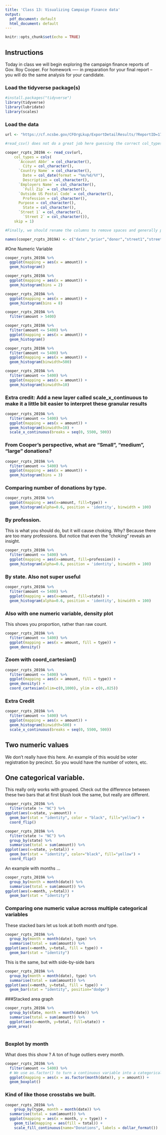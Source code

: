 ```yaml
---
title: 'Class 13: Visualizing Campaign Finance data'
output:
  pdf_document: default
  html_document: default
---
```

```r
knitr::opts_chunk$set(echo = TRUE)
```


## Instructions
Today in class we will begin exploring the campaign finance reports of Gov. Roy Cooper. For homework  —- in preparation for your final report -- you will do the same analysis for your candidate.


### Load the tidyverse package(s)
```r
#install.packages("tidyverse")
library(tidyverse)
library(lubridate)
library(scales)
```


### Load the data 
```r
url <- "https://cf.ncsbe.gov/CFOrgLkup/ExportDetailResults/?ReportID=172102&Type=REC&Title=Cooper%20for%20North%20Carolina%20-%202019%20Year%20End%20Semi-Annual"

#read_csv() does not do a great job here guessing the correct col_types, so we have to define them explicitly.

cooper_rcpts_2019A <- read_csv(url, 
    col_types = cols(
      `Account Abbr` = col_character(), 
        City = col_character(), 
      `Country Name` = col_character(), 
        Date = col_date(format = "%m/%d/%Y"), 
        Description = col_character(), 
      `Employers Name` = col_character(), 
        `Full Zip` = col_character(), 
      `Outside US Postal Code` = col_character(), 
        Profession = col_character(), 
      Purpose = col_character(), 
        State = col_character(), 
      `Street 1` = col_character(), 
        `Street 2` = col_character()),
    skip = 1)

#Finally, we should rename the columns to remove spaces and generally promote brevity.

names(cooper_rcpts_2019A) <- c("date","prior","donor","street1","street2","city","state","zip","country","postal","profession","employer","purpose","type","account","payment_form","description","amount","sum_to_date")
```

#One Numeric Variable
```r
cooper_rcpts_2019A %>%
  ggplot(mapping = aes(x = amount)) +
  geom_histogram()
```

```r
cooper_rcpts_2019A %>%
  ggplot(mapping = aes(x = amount)) +
  geom_histogram(bins = 2)
```



```r
cooper_rcpts_2019A %>%
  ggplot(mapping = aes(x = amount)) +
  geom_histogram(bins = 8)
```



```r
cooper_rcpts_2019A %>%
  filter(amount > 5400)
```

```r
cooper_rcpts_2019A %>%
  filter(amount <= 5400) %>%
  ggplot(mapping = aes(x = amount)) +
  geom_histogram()
```


```r
cooper_rcpts_2019A %>%
  filter(amount <= 5400) %>%
  ggplot(mapping = aes(x = amount)) +
  geom_histogram(binwidth=500)
```

```r
cooper_rcpts_2019A %>%
  filter(amount <= 5400) %>%
  ggplot(mapping = aes(x = amount)) +
  geom_histogram(binwidth=10)
```

### Extra credit: Add a new layer called scale_x_continuous to make it a little bit easier to interpret these granular results

```r
cooper_rcpts_2019A %>%
  filter(amount <= 5400) %>%
  ggplot(mapping = aes(x = amount)) +
  geom_histogram(binwidth=10) +
  scale_x_continuous(breaks = seq(0, 5500, 500))
```

### From Cooper's perspective, what are "Small", "medium", "large" donations?
```r
cooper_rcpts_2019A %>%
  filter(amount <= 5400) %>%
  ggplot(mapping = aes(x = amount)) +
  geom_histogram(bins = 3)
```

### Comparing number of donations by type.
```r
cooper_rcpts_2019A %>%
  ggplot(mapping = aes(x=amount, fill=type)) +
  geom_histogram(alpha=0.6, position = 'identity', binwidth = 100)
```


### By profession.
This is what you should do, but it will cause choking. Why? Because there are too many professions. But notice that even the "choking" reveals an insight.
```r
cooper_rcpts_2019A %>%
  filter(amount <= 5400) %>%
  ggplot(mapping = aes(x=amount, fill=profession)) +
  geom_histogram(alpha=0.6, position = 'identity', binwidth = 100)
```


### By state. Also not super useful
```r
cooper_rcpts_2019A %>%
  filter(amount <= 5400) %>%
  ggplot(mapping = aes(x=amount, fill=state)) +
  geom_histogram(alpha=0.6, position = 'identity', binwidth = 100)
```



### Also with one numeric variable, density plot
This shows you proportion, rather than raw count.
```r
cooper_rcpts_2019A %>%
  filter(amount <= 5400) %>%
  ggplot(mapping = aes(x = amount, fill = type)) +
  geom_density()
```

### Zoom with coord_cartesian()
```r
cooper_rcpts_2019A %>%
  filter(amount <= 5400) %>%
  ggplot(mapping = aes(x = amount, fill = type)) +
  geom_density() +
  coord_cartesian(xlim=c(0,1000), ylim = c(0,.025))

```


### Extra Credit
```r
cooper_rcpts_2019A %>%
  filter(amount <= 5400) %>%
  ggplot(mapping = aes(x = amount)) +
  geom_histogram(binwidth=500) +
  scale_x_continuous(breaks = seq(0, 5500, 500))
```


## Two numeric values
We don't really have this here. An example of this would be voter registration by precinct. So you would have the number of voters, etc. 



## One categorical variable.
This really only works with grouped. Check out the difference between these two bars that at first blush look the same, but really are different. 
```r
cooper_rcpts_2019A %>%
  filter(state != "NC") %>%
ggplot(aes(x=state, y=amount)) + 
  geom_bar(stat = "identity", color = "black", fill="yellow") +
  coord_flip()
```

```r
cooper_rcpts_2019A %>%
  filter(state != "NC") %>%
  group_by(state) %>%
  summarise(total = sum(amount)) %>%
ggplot(aes(x=state, y=total)) + 
  geom_bar(stat = "identity", color="black", fill="yellow") +
  coord_flip()
```

An example with months ...
```r
cooper_rcpts_2019A %>%
  group_by(month = month(date)) %>%
  summarise(total = sum(amount)) %>%
ggplot(aes(x=month, y=total)) + 
  geom_bar(stat = "identity")
```

### Comparing one numeric value across multiple categorical variables
These stacked bars let us look at both month _and_ type.
```r
cooper_rcpts_2019A %>%
  group_by(month = month(date), type) %>%
  summarise(total = sum(amount)) %>%
ggplot(aes(x=month, y=total, fill = type)) + 
  geom_bar(stat = "identity")
```


This is the same, but with side-by-side bars
```r
cooper_rcpts_2019A %>%
  group_by(month = month(date), type) %>%
  summarise(total = sum(amount)) %>%
ggplot(aes(x=month, y=total, fill = type)) + 
  geom_bar(stat = "identity", position="dodge")
```

###Stacked area graph

```r
cooper_rcpts_2019A %>%
  group_by(state, month = month(date)) %>%
  summarise(total = sum(amount)) %>% 
  ggplot(aes(x=month, y=total, fill=state)) + 
 geom_area()
  
```


### Boxplot by month
What does this show ? A ton of huge outliers every month.
```r
cooper_rcpts_2019A %>%
  filter(amount <= 5400) %>%
  # We use as.factor() to turn a continuous variable into a categorical variable.
  ggplot(mapping = aes(x = as.factor(month(date)), y = amount)) +
  geom_boxplot()

```

### Kind of like those crosstabs we built.

```r
cooper_rcpts_2019A %>%
    group_by(type, month = month(date)) %>%
  summarise(total = sum(amount)) %>% 
  ggplot(mapping = aes(x = month, y = type)) +
    geom_tile(mapping = aes(fill = total)) +
    scale_fill_continuous(name="Donations", labels = dollar_format())
```



